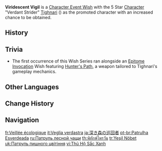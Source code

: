 {{Wish Series Infobox
|character = Tighnari
|type      = Character Event Wishes
}}
'''Viridescent Vigil''' is a [[Character Event Wish]] with the 5 Star [[Character]] "Verdant Strider" [[Tighnari]] ({{Dendro}}) as the promoted character with an increased chance to be obtained.

==History==
{{Wish History Table}}

==Trivia==
* The first occurrence of this Wish Series ran alongside an [[Epitome Invocation]] Wish featuring [[Hunter's Path]], a weapon tailored to Tighnari's gameplay mechanics.

==Other Languages==
{{Other Languages
|en        = Viridescent Vigil
|zhs       = 巡御蘙荟
|zhs_rm    = Xúnyù Yìhuì
|zht       = 巡禦翳薈
|zht_rm    = Xúnyù Yìhuì
|zh_tl     = 
|ja        = 深き森の巡回者
|ja_rm     = Fukaki Mori no Junkai-sha
|ja_tl     = Patrolman of the Deep Forest
|ko        = 숲속 {{tt|순회|巡廻}}
|ko_tl     = Forest Circuit
|es        = Vigía viridiano
|es_tl     = Viridian Watcher
|fr        = Veillée écologique
|fr_tl     = Ecologic Vigil
|ru        = Патруль лесной чащи
|ru_tl     = Patrol of the Forest Thicket
|th        = พิทักษ์ไพรวัน
|th_rm     = Pithak Praiwan
|th_tl     = Protect the Forest
|vi        = Thủ Hộ Sắc Xanh
|vi_tl     = Green Guardian
|de        = Wachgang im Dickicht
|de_tl     = Guard Passage Within the Thicket
|id        = Langkah Suaka Rimba
|id_tl     = Steps of Forest Sanctuary
|pt        = Patrulha Esverdeada
|pt_tl     = Greenish Patrol
|tr        = Yeşil Nöbet
|tr_tl     = Green Watch
|it        = Veglia verdastra
|it_tl     = Greenish Vigil
}}

==Change History==
{{Change History|3.0}}

==Navigation==
{{Wish Navbox}}

[[fr:Veillée écologique]]
[[it:Veglia verdastra]]
[[ja:深き森の巡回者]]
[[pt-br:Patrulha Esverdeada]]
[[ru:Патруль лесной чащи]]
[[th:พิทักษ์ไพรวัน]]
[[tr:Yeşil Nöbet]]
[[uk:Патруль пишного цвітіння]]
[[vi:Thủ Hộ Sắc Xanh]]